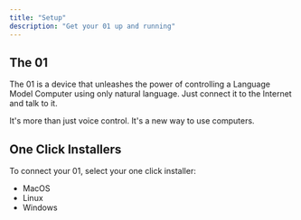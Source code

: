 ```yaml
---
title: "Setup"
description: "Get your 01 up and running"
---
```


## The 01

The 01 is a device that unleashes the power of controlling a Language Model Computer using only natural language.
Just connect it to the Internet and talk to it.

It's more than just voice control. It's a new way to use computers.

## One Click Installers

To connect your 01, select your one click installer:

- MacOS
- Linux
- Windows
